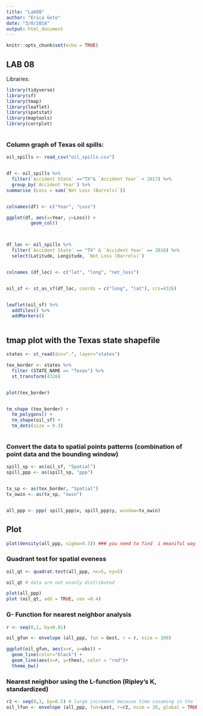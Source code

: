 ```yaml
---
title: "Lab08"
author: "Erica Goto"
date: "3/8/2018"
output: html_document
---
```


```r
knitr::opts_chunk$set(echo = TRUE)
```

## LAB 08


Libraries:

```r

library(tidyverse)
library(sf)
library(tmap)
library(leaflet)
library(spatstat)
library(maptools)
library(corrplot)



```


### Column graph of Texas oil spills:

```r

oil_spills <- read_csv("oil_spills.csv")


df <- oil_spills %>% 
  filter(`Accident State` =="TX"& `Accident Year` < 2017) %>% 
  group_by(`Accident Year`) %>% 
summarise (Loss = sum(`Net Loss (Barrels)`))


colnames(df) <- c("Year", "Loss")

ggplot(df, aes(x=Year, y=Loss)) +
         geom_col()




```

```r
df_loc <- oil_spills %>% 
  filter(`Accident State` == "TX" & `Accident Year` == 2016) %>% 
  select(Latitude, Longitude, `Net Loss (Barrels)`)


colnames (df_loc) <- c("lat", "long", "net_loss")


oil_sf <- st_as_sf(df_loc, coords = c("long", "lat"), crs=4326)


leaflet(oil_sf) %>% 
  addTiles() %>% 
  addMarkers()



```

## tmap plot with the Texas state shapefile

```r


states <- st_read(dsn=".", layer="states")

tex_border <- states %>% 
  filter (STATE_NAME == "Texas") %>% 
  st_transform(4326)


plot(tex_border) 


tm_shape (tex_border) + 
  tm_polygons() +
  tm_shape(oil_sf) +
  tm_dots(size = 0.3)



```


### Convert the data to spatial points patterns (combination of point data and the bounding window)

```r
spill_sp <- as(oil_sf, "Spatial")
spill_ppp <- as(spill_sp, "ppp")


tx_sp <- as(tex_border, "Spatial")
tx_owin <- as(tx_sp, "owin")


all_ppp <- ppp( spill_ppp$x, spill_ppp$y, window=tx_owin)


```
## Plot
```r
plot(density(all_ppp, sigma=0.3)) ### you need to find  i meaniful way to use the sigma
```


### Quadrant test for spatial eveness
```r
oil_qt <- quadrat.test(all_ppp, nx=5, ny=5)

oil_qt # data are not evanly distributed

plot(all_ppp)
plot (oil_qt, add = TRUE, cex =0.4)
```


### G- Function for nearest neighbor analysis

```r
r <- seq(0,1, by=0.01)

oil_gfun <- envelope (all_ppp, fun = Gest, r = r, nsim = 100)

ggplot(oil_gfun, aes(x=r, y=obs)) + 
  geom_line(color="black") +
  geom_line(aes(x=r, y=theo), color = "red")+
  theme_bw()

```


### Nearest neighbor using the L-function (Ripley's K, standardized)
```r
r2 <- seq(0,3, by=0.5) # large increment because time cosuming in the lab... 
oil_lfun <- envelope (all_ppp, fun=Lest, r=r2, nsim = 20, global = TRUE) ### global = TRUE to include all observation

```

